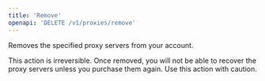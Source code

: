 ```yaml
---
title: 'Remove'
openapi: 'DELETE /v1/proxies/remove'
---
```


Removes the specified proxy servers from your account.

<Warning>
    This action is irreversible. Once removed, you will not be able to recover the proxy servers unless you purchase
    them again. Use this action with caution.
</Warning>